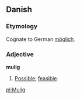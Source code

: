 == Danish ==
=== Etymology ===
Cognate to German [[möglich]].

=== Adjective ===
'''mulig'''
# [[Possible]]; [[feasible]].

[[pl:Mulig]]
